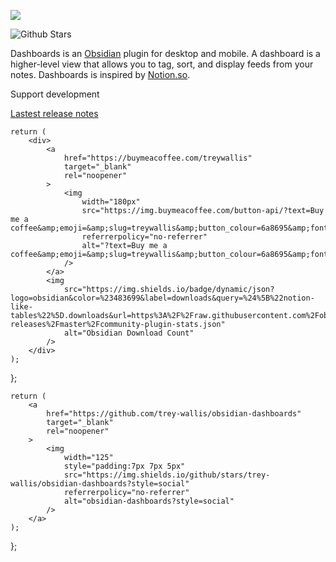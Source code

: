 ![](/assets/cover.png)

<Banner />

![Github Stars](https://img.shields.io/github/stars/trey-wallis/obsidian-dashboards?style=social)

Dashboards is an [Obsidian](https://obsidian.md/) plugin for desktop and mobile. A dashboard is a higher-level view that allows you to tag, sort, and display feeds from your notes. Dashboards is inspired by [Notion.so](https://www.notion.so/).

Support development

<BuyMeACoffee />

[Lastest release notes](https://github.com/trey-wallis/obsidian-dashboards/releases/tag/7.0.0)

	return (
		<div>
			<a
				href="https://buymeacoffee.com/treywallis"
				target="_blank"
				rel="noopener"
			>
				<img
					width="180px"
					src="https://img.buymeacoffee.com/button-api/?text=Buy me a coffee&amp;emoji=&amp;slug=treywallis&amp;button_colour=6a8695&amp;font_colour=ffffff&amp;font_family=Poppins&amp;outline_colour=000000&amp;coffee_colour=FFDD00"
					referrerpolicy="no-referrer"
					alt="?text=Buy me a coffee&amp;emoji=&amp;slug=treywallis&amp;button_colour=6a8695&amp;font_colour=ffffff&amp;font_family=Poppins&amp;outline_colour=000000&amp;coffee_colour=FFDD00"
				/>
			</a>
			<img
				src="https://img.shields.io/badge/dynamic/json?logo=obsidian&color=%23483699&label=downloads&query=%24%5B%22notion-like-tables%22%5D.downloads&url=https%3A%2F%2Fraw.githubusercontent.com%2Fobsidianmd%2Fobsidian-releases%2Fmaster%2Fcommunity-plugin-stats.json"
				alt="Obsidian Download Count"
			/>
		</div>
	);
};

	return (
		<a
			href="https://github.com/trey-wallis/obsidian-dashboards"
			target="_blank"
			rel="noopener"
		>
			<img
				width="125"
				style="padding:7px 7px 5px"
				src="https://img.shields.io/github/stars/trey-wallis/obsidian-dashboards?style=social"
				referrerpolicy="no-referrer"
				alt="obsidian-dashboards?style=social"
			/>
		</a>
	);
};
